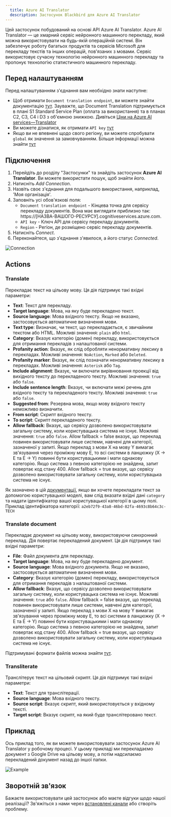 ```yaml
---
  title: Azure AI Translator
  description: Застосунок Blackbird для Azure AI Translator
---
```


<LinkCard title="Переглянути на Github" target="_blank" href="https://github.com/bb-io/MicrosoftTranslator" icon="github" />

Цей застосунок побудований на основі API Azure AI Translator. Azure AI Translator — це хмарний сервіс нейронного машинного перекладу, який можна використовувати на будь-якій операційній системі. Він забезпечує роботу багатьох продуктів та сервісів Microsoft для перекладу текстів та інших операцій, пов'язаних з мовами. Сервіс використовує сучасну технологію нейронного машинного перекладу та пропонує технологію статистичного машинного перекладу.

## Перед налаштуванням

Перед налаштуванням з'єднання вам необхідно знати наступне:

- Щоб отримати `Document translation endpoint`, ви можете знайти документацію [тут](https://learn.microsoft.com/en-us/azure/ai-services/translator/document-translation/how-to-guides/use-rest-api-programmatically?tabs=csharp#retrieve-your-key-and-custom-domain-endpoint). Зауважте, що Document Translation підтримується в плані S1 Standard Service Plan (оплата за використання) та в планах C2, C3, C4 і D3 з об'ємною знижкою. Дивіться [Ціни на Azure AI services—Translator](https://azure.microsoft.com/en-us/pricing/details/cognitive-services/translator/)
- Ви можете дізнатися, як отримати `API key` [тут](https://learn.microsoft.com/en-us/azure/ai-services/translator/document-translation/how-to-guides/use-rest-api-programmatically?tabs=csharp#prerequisites)
- Якщо ви не впевнені щодо свого регіону, ви можете спробувати `global` як значення за замовчуванням. Більше інформації можна знайти [тут](https://learn.microsoft.com/en-us/azure/ai-services/translator/document-translation/how-to-guides/create-use-managed-identities)

## Підключення

1. Перейдіть до розділу "Застосунки" та знайдіть застосунок **Azure AI Translator**. Ви можете використати пошук, щоб знайти його.
2. Натисніть _Add Connection_.
3. Назвіть своє з'єднання для подальшого використання, наприклад, 'Моя організація'.
4. Заповніть усі обов'язкові поля:
   - `Document translation endpoint` - Кінцева точка для сервісу перекладу документів. Вона має виглядати приблизно так: https://[НАЗВА-ВАШОГО-РЕСУРСУ].cognitiveservices.azure.com.
   - `API key` - Ключ API для сервісу перекладу документів.
   - `Region` - Регіон, де розміщено сервіс перекладу документів.
5. Натисніть _Connect_.
6. Переконайтеся, що з'єднання з'явилося, а його статус _Connected_.

![Connection](https://raw.githubusercontent.com/bb-io/MicrosoftTranslator/main/image/README/connection.png)

## Actions

### **Translate**
Перекладає текст на цільову мову. Ця дія підтримує такі вхідні параметри:

- **Text**: Текст для перекладу.
- **Target language**: Мова, на яку буде перекладено текст.
- **Source language**: Мова вхідного тексту. Якщо не вказано, застосовується автоматичне визначення мови.
- **Text type**: Визначає, чи текст, що перекладається, є звичайним текстом або HTML. Можливі значення: `plain` або `html`.
- **Category**: Вказує категорію (домен) перекладу, використовується для отримання перекладів з налаштованої системи.
- **Profanity action**: Вказує, як слід обробляти ненормативну лексику в перекладах. Можливі значення: `NoAction`, `Marked` або `Deleted`.
- **Profanity marker**: Вказує, як слід позначати ненормативну лексику в перекладах. Можливі значення: `Asterisk` або `Tag`.
- **Include alignment**: Вказує, чи включати вирівнювання проекції від вихідного тексту до перекладеного тексту. Можливі значення: `true` або `false`.
- **Include sentence length**: Вказує, чи включати межі речень для вхідного тексту та перекладеного тексту. Можливі значення: `true` або `false`.
- **Suggested from**: Резервна мова, якщо мову вхідного тексту неможливо визначити.
- **From script**: Скрипт вхідного тексту.
- **To script**: Скрипт перекладеного тексту.
- **Allow fallback**: Вказує, що сервісу дозволено використовувати загальну систему, коли користувацька система не існує. Можливі значення: `true` або `false`. Allow fallback = false вказує, що переклад повинен використовувати лише системи, навчені для категорії, зазначеної у запиті. Якщо переклад з мови X на мову Y вимагає зв'язування через проміжну мову E, то всі системи в ланцюжку (X → E та E → Y) повинні бути користувацькими і мати однакову категорію. Якщо система з певною категорією не знайдена, запит повертає код стану 400. Allow fallback = true вказує, що сервісу дозволено використовувати загальну систему, коли користувацька система не існує.

Як зазначено в цій [документації](https://learn.microsoft.com/en-us/azure/ai-services/translator/custom-translator/how-to/translate-with-custom-model), якщо ви хочете перекладати текст за допомогою користувацької моделі, вам слід вказати вхідні дані `category` та надати ідентифікатор вашої користувацької категорії в цьому полі.
Приклад ідентифікатора категорії: `a2eb72f9-43a8-46bd-82fa-4693c8b64c3c-TECH`

### **Translate document**
Перекладає документ на цільову мову, використовуючи синхронний переклад. Дія повертає перекладений документ. Ця дія підтримує такі вхідні параметри:

- **File**: Файл документа для перекладу.
- **Target language**: Мова, на яку буде перекладено документ.
- **Source language**: Мова вхідного документа. Якщо не вказано, застосовується автоматичне визначення мови.
- **Category**: Вказує категорію (домен) перекладу, використовується для отримання перекладів з налаштованої системи.
- **Allow fallback**: Вказує, що сервісу дозволено використовувати загальну систему, коли користувацька система не існує. Можливі значення: `true` або `false`. Allow fallback = false вказує, що переклад повинен використовувати лише системи, навчені для категорії, зазначеної у запиті. Якщо переклад з мови X на мову Y вимагає зв'язування через проміжну мову E, то всі системи в ланцюжку (X → E та E → Y) повинні бути користувацькими і мати однакову категорію. Якщо система з певною категорією не знайдена, запит повертає код стану 400. Allow fallback = true вказує, що сервісу дозволено використовувати загальну систему, коли користувацька система не існує.

Підтримувані формати файлів можна знайти [тут](https://learn.microsoft.com/en-us/azure/ai-services/translator/document-translation/overview#synchronous-supported-document-formats).

### **Transliterate**
Транслітерує текст на цільовий скрипт. Ця дія підтримує такі вхідні параметри:

- **Text**: Текст для транслітерації.
- **Source language**: Мова вхідного тексту.
- **Source script**: Вказує скрипт, який використовується у вхідному тексті.
- **Target script**: Вказує скрипт, на який буде транслітеровано текст.

## Приклад 

Ось приклад того, як ви можете використовувати застосунок Azure AI Translator у робочому процесі. У цьому прикладі ми перекладаємо документ з Google Drive на цільову мову, а потім надсилаємо перекладений документ назад до іншої папки.

![Example](https://raw.githubusercontent.com/bb-io/MicrosoftTranslator/main/image/README/example.png)

## Зворотній зв'язок

Бажаєте використовувати цей застосунок або маєте відгуки щодо нашої реалізації? Зв'яжіться з нами через [встановлені канали](https://www.blackbird.io/) або створіть проблему.